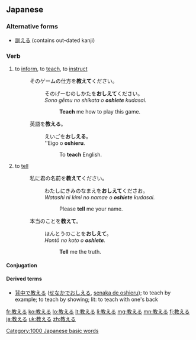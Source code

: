 ==Japanese==
{{ja-kanjitab|教}}

===Alternative forms===
* [[訓える]] (contains out-dated kanji)

===Verb===
{{ja-verb|kk|type=2|hira=おしえる|rom=oshieru}}
# to [[inform]], to [[teach]], to [[instruct]]
#: そのゲームの仕方を'''教えて'''ください。
#:: そのげーむのしかたを'''おしえて'''ください。
#:: ''Sono gēmu no shikata o '''oshiete''' kudasai.''
#::: '''Teach''' me how to play this game.
#: 英語を'''教える'''。
#:: えいごを'''おしえる'''。
#:: ''Eigo o '''oshieru'''.
#::: To '''teach''' English.
# to [[tell]]
#: 私に君の名前を'''教えて'''ください。
#:: わたしにきみのなまえを'''おしえて'''くださお。
#:: ''Watashi ni kimi no namae o '''oshiete''' kudasai.''
#::: Please '''tell''' me your name.
#: 本当のことを'''教えて'''。
#:: ほんとうのことを'''おしえて'''。
#:: ''Hontō no koto o '''oshiete'''.''
#::: '''Tell''' me the truth.

====Conjugation====
{{ja-ichi|教え|おしえ|oshie}}

====Derived terms====
* [[背中で教える]] ([[せなかでおしえる]], [[senaka de oshieru]]); to teach by example; to teach by showing; lit: to teach with one's back

[[Category:1000 Japanese basic words]]

[[fr:教える]]
[[ko:教える]]
[[lo:教える]]
[[lt:教える]]
[[li:教える]]
[[mg:教える]]
[[mn:教える]]
[[fj:教える]]
[[ja:教える]]
[[uk:教える]]
[[zh:教える]]